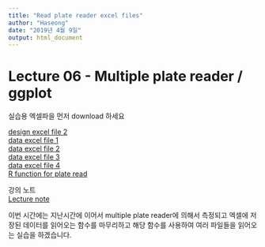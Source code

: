 ```yaml
---
title: "Read plate reader excel files"
author: "Haseong"
date: "2019년 4월 9일"
output: html_document
---
```


# Lecture 06 - Multiple plate reader / ggplot

실습용 엑셀파을 먼저 download 하세요

[design excel file 2](https://github.com/greendaygh/Rprog2019/blob/master/exp_design2.xlsx)  
[data excel file 1](https://github.com/greendaygh/Rprog2019/blob/master/20171012-phenol-1.xls)  
[data excel file 2](https://github.com/greendaygh/Rprog2019/blob/master/20171012-phenol-2.xls)  
[data excel file 3](https://github.com/greendaygh/Rprog2019/blob/master/20171227-phenol-1.xls)  
[data excel file 4](https://github.com/greendaygh/Rprog2019/blob/master/20171227-phenol-2.xls)  
[R function for plate read](https://github.com/greendaygh/Rprog2019/blob/master/read_plate.R)  

강의 노트  
[Lecture note](https://github.com/greendaygh/2019-R-programming/blob/master/06-Rprog.pdf)  

이번 시간에는 지난시간에 이어서 multiple plate reader에 의해서 측정되고 엑셀에 저장된 데이터를 읽어오는 함수를 마무리하고 해당 함수를 사용하여 여러 파일들을 읽어오는 실습을 하겠습니다. 